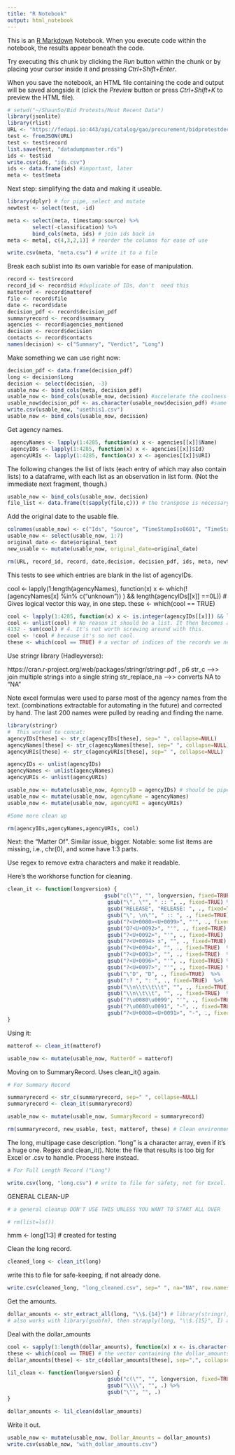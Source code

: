 ---
title: "R Notebook"
output: html_notebook
---

This is an [R Markdown](http://rmarkdown.rstudio.com) Notebook. When you execute code within the notebook, the results appear beneath the code. 

Try executing this chunk by clicking the *Run* button within the chunk or by placing your cursor inside it and pressing *Ctrl+Shift+Enter*. 

When you save the notebook, an HTML file containing the code and output will be saved alongside it (click the *Preview* button or press *Ctrl+Shift+K* to preview the HTML file).

```{r}

# setwd("~/ShaunSo/Bid Protests/Most Recent Data")
library(jsonlite)
library(rlist)
URL <- "https://fedapi.io:443/api/catalog/gao/procurement/bidprotestdecisions/record/search?q=*&size=4285"
test <- fromJSON(URL)
test <- test$record
list.save(test, "datadumpmaster.rds")
ids <- test$id
write.csv(ids, "ids.csv")
ids <- data.frame(ids) #important, later
meta <- test$meta
```
Next step: simplifying the data and making it useable.


```{r}
library(dplyr) # for pipe, select and mutate
newtest <- select(test, -id)

meta <- select(meta, timestamp:source) %>%
        select(-classification) %>%
        bind_cols(meta, ids) # join ids back in 
meta <- meta[, c(4,3,2,1)] # reorder the columns for ease of use

write.csv(meta, "meta.csv") # write it to a file
```
Break each sublist into its own variable for ease of manipulation.

```{r}
record <- test$record
record_id <- record$id #duplicate of IDs, don't  need this
matterof <- record$matterof
file <- record$file
date <- record$date
decision_pdf <- record$decision_pdf
summaryrecord <- record$summary
agencies <- record$agencies_mentioned
decision <- record$decision
contacts <- record$contacts
names(decision) <- c("Summary", "Verdict", "Long")

```
Make something we can use right now:

```{r}
decision_pdf <- data.frame(decision_pdf)
long <- decision$Long
decision <- select(decision, -3)
usable_now <- bind_cols(meta, decision_pdf)
usable_now <- bind_cols(usable_now, decision) #accelerate the coolness
usable_now$decision_pdf <- as.character(usable_now$decision_pdf) #same
write.csv(usable_now, "usethis1.csv")
usable_now <- bind_cols(usable_now, decision) 

```
Get agency names.

```{r}
 agencyNames <- lapply(1:4285, function(x) x <- agencies[[x]]$Name)
 agencyIDs <- lapply(1:4285, function(x) x <- agencies[[x]]$Id)
 agencyURIs <- lapply(1:4285, function(x) x <- agencies[[x]]$URI)
```

The following changes the list of lists (each entry of which may also contain lists) to a dataframe, with each list as an observation in list form. (Not the immediate next fragment, though.)

```{r}
usable_now <- bind_cols(usable_now, decision) 
file_list <- data.frame(t(sapply(file,c))) # the transpose is necessary

```

Add the original date to the usable file.

```{r}
colnames(usable_now) <- c("Ids", "Source", "TimeStampIso8601", "TimeStamp", "Decision_PDF", "Summary", "Verdict", "col", "col1", "col2", "col3") # The extra columns need names before they can be deleted.
usable_now <- select(usable_now, 1:7)
original_date <- date$original_text
new_usable <- mutate(usable_now, original_date=original_date)

```

```{r}
rm(URL, record_id, record, date,decision, decision_pdf, ids, meta, newtest, original_date)
```
This tests to see which entries are blank in the list of agencyIDs.

cool <- lapply(1:length(agencyNames), function(x) x <- which(!(agencyNames[x] %in% c("unknown")) ) && length(agencyIDs[[x]] ==0L)) # Gives logical vector this way, in one step.
these <- which(cool == TRUE)

```{r}
cool <- lapply(1:4285, function(x) x <- is.integer(agencyIDs[[x]]) && length(agencyIDs[[x]] ==0L))
cool <- unlist(cool) # No reason it should be a list. It then becomes a logical vector.
4132 - sum(cool) # 4. It's not worth screwing around with this.
cool <- !cool # because it's so not cool.
these <- which(cool == TRUE) # a vector of indices of the records we need to fix, i.e. 3,4, 2449 and 2450. Because there's only 4 of them in this one... See below in the white for a faster (still not great) way around some of this.
```

Use stringr library (Hadleyverse):

https://cran.r-project.org/web/packages/stringr/stringr.pdf , p6
str_c -->> join multiple strings into a single string
str_replace_na -->> converts NA to "NA"

Note excel formulas were used to parse most of the agency names from the text.
(combinations extractable for automating in the future) and corrected by hand.
The last 200 names were pulled by reading and finding the name.

```{r}
library(stringr)
#  This worked to concat: 
agencyIDs[these] <- str_c(agencyIDs[these], sep=" ", collapse=NULL)
agencyNames[these] <- str_c(agencyNames[these], sep=" ", collapse=NULL)
agencyURIs[these] <- str_c(agencyURIs[these], sep=" ", collapse=NULL)

agencyIDs <- unlist(agencyIDs)
agencyNames <- unlist(agencyNames)
agencyURIs <- unlist(agencyURIs)

usable_now <- mutate(usable_now, AgencyID = agencyIDs) # should be piped
usable_now <- mutate(usable_now, agencyName = agencyNames)
usable_now <- mutate(usable_now, agencyURI = agencyURIs)
```


```{r}

#Some more clean up

rm(agencyIDs,agencyNames,agencyURIs, cool)

```
Next: the "Matter Of". Similar issue, bigger. 
Notable: some list items are missing, i.e., chr(0), and some have 1:3 parts. 

Use regex to remove extra characters and make it readable.

Here's the workhorse function for cleaning.

```{r}
clean_it <- function(longversion) {
                               gsub("c(\"", "", longversion, fixed=TRUE) %>%   
                                gsub("\", \"", " :: ", ., fixed=TRUE) %>%
                                gsub("RELEASE", "RELEASE: ", ., fixed=TRUE)  %>%
                                gsub("\", \n\"", " :: ", ., fixed=TRUE)  %>%
                                gsub("?<U+0080><U+0099>", "'", ., fixed=TRUE)  %>%
                                gsub("O?<U+0092>", "'", ., fixed=TRUE)  %>%
                                gsub("?<U+0092>", "'", ., fixed=TRUE)   %>%
                                gsub("?<U+0094> x", "", ., fixed=TRUE)  %>%
                                gsub("?<U+0094>", "", ., fixed=TRUE)  %>%
                                gsub("?<U+0093>", "", ., fixed=TRUE)  %>%
                                gsub("?<U+0096>", "'", ., fixed=TRUE) %>%
                                gsub("?<U+0097>", "'", ., fixed=TRUE) %>%
                                gsub("\"D", "D", ., fixed=TRUE)  %>%
                                gsub(":? ", ": ", ., fixed=TRUE)  %>%
                                gsub("\\n\\t\\t\\t", "", ., fixed=TRUE)  %>%
                                gsub("\\n\\t\\t", "", ., fixed=TRUE)  %>%
                                gsub("?\u0080\u0099", "'", ., fixed=TRUE) %>%
                                gsub("?\u0080\u0091", "-", ., fixed=TRUE)  %>%
                                gsub("?<U+0080><U+0091>", "-", ., fixed=TRUE)
}      

```

Using it:
```{r}

matterof <- clean_it(matterof)

usable_now <- mutate(usable_now, MatterOf = matterof)

```

Moving on to SummaryRecord. 
Uses clean_it() again.

```{r}
# For Summary Record

summaryrecord <- str_c(summaryrecord, sep=" ", collapse=NULL)
summaryrecord <- clean_it(summaryrecord)

usable_now <- mutate(usable_now, SummaryRecord = summaryrecord)

rm(summaryrecord, new_usable, test, matterof, these) # Clean environment. Don't ditch summaryrecord yet. Will need it later.

```

The long, multipage case description. 
"long" is a character array, even if it's a huge one. Regex and clean_it().
Note: the file that results is too big for Excel or .csv to handle. 
Process here instead.

```{r}
# For Full Length Record ("Long")

write.csv(long, "long.csv") # write to file for safety, not for Excel.
```

GENERAL CLEAN-UP

```{r}
# a general cleanup DON'T USE THIS UNLESS YOU WANT TO START ALL OVER

# rm(list=ls())

```

hmm <- long[1:3] # created for testing 

Clean the long record.

```{r}

cleaned_long <- clean_it(long)

```

write this to file for safe-keeping, if not already done.

```{r}
write.csv(cleaned_long, "long_cleaned.csv", sep=" ", na="NA", row.names=FALSE, col.names=FALSE)
```

Get the amounts.

```{r}
dollar_amounts <- str_extract_all(long, "\\$.{14}") # library(stringr), thank you Hadley!!!!
# also works with library(gsubfn), then strapply(long, "\\$.{15}", I) and


```

Deal with the dollar_amounts

```{r}
cool <- sapply(1:length(dollar_amounts), function(x) x <- is.character(dollar_amounts[[x]]) && length(dollar_amounts[[x]] ==0L))
these <- which(cool == TRUE) # the vector containing the dollar_amounts
dollar_amounts[these] <- str_c(dollar_amounts[these], sep=",", collapse=NULL) # to join them

lil_clean <- function(longversion) {
                                gsub("c(\"", "", longversion, fixed=TRUE) %>%   
                                gsub("\\\\", "", .) %>%  
                                gsub("\"", "", .) 
}

dollar_amounts <- lil_clean(dollar_amounts)
```

Write it out.

```{r}

usable_now <- mutate(usable_now, Dollar_Amounts = dollar_amounts)
write.csv(usable_now, "with_dollar_amounts.csv")

```